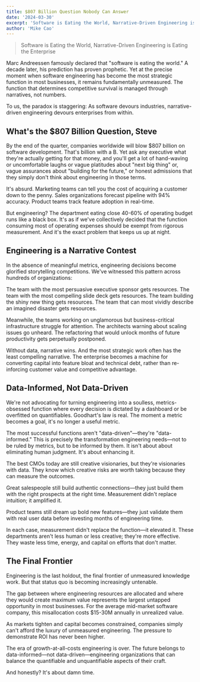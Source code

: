 ```yaml
---
title: $807 Billion Question Nobody Can Answer
date: '2024-03-30'
excerpt: 'Software is Eating the World, Narrative-Driven Engineering is Eating the Enterprise'
author: 'Mike Cao'
---
```


> Software is Eating the World, Narrative-Driven Engineering is Eating the Enterprise

Marc Andreessen famously declared that "software is eating the world." A decade later, his prediction has proven prophetic. Yet at the precise moment when software engineering has become the most strategic function in most businesses, it remains fundamentally unmeasured. The function that determines competitive survival is managed through narratives, not numbers.

To us, the paradox is staggering: As software devours industries, narrative-driven engineering devours enterprises from within.

## What's the $807 Billion Question, Steve

By the end of the quarter, companies worldwide will blow $807 billion on software development. That's billion with a B. Yet ask any executive what they're actually getting for that money, and you'll get a lot of hand-waving or uncomfortable laughs or vague platitudes about "next big thing" or, vague assurances about "building for the future," or honest admissions that they simply don't think about engineering in those terms.

It's absurd. Marketing teams can tell you the cost of acquiring a customer down to the penny. Sales organizations forecast pipeline with 94% accuracy. Product teams track feature adoption in real-time.

But engineering? The department eating close 40-60% of operating budget runs like a black box. It's as if we've collectively decided that the function consuming most of operating expenses should be exempt from rigorous measurement. And it's the exact problem that keeps us up at night.

## Engineering is a Narrative Contest

In the absence of meaningful metrics, engineering decisions become glorified storytelling competitions. We've witnessed this pattern across hundreds of organizations:

The team with the most persuasive executive sponsor gets resources. The team with the most compelling slide deck gets resources. The team building the shiny new thing gets resources. The team that can most vividly describe an imagined disaster gets resources.

Meanwhile, the teams working on unglamorous but business-critical infrastructure struggle for attention. The architects warning about scaling issues go unheard. The refactoring that would unlock months of future productivity gets perpetually postponed.

Without data, narrative wins. And the most strategic work often has the least compelling narrative. The enterprise becomes a machine for converting capital into feature bloat and technical debt, rather than re-inforcing customer value and competitive advantage.

## Data-Informed, Not Data-Driven

We're not advocating for turning engineering into a soulless, metrics-obsessed function where every decision is dictated by a dashboard or be overfitted on quantifiables. Goodhart's law is real. The moment a metric becomes a goal, it's no longer a useful metric.

The most successful functions aren't "data-driven"—they're "data-informed." This is precisely the transformation engineering needs—not to be ruled by metrics, but to be informed by them. It isn't about about eliminating human judgment. It's about enhancing it.

The best CMOs today are still creative visionaries, but they're visionaries with data. They know which creative risks are worth taking because they can measure the outcomes.

Great salespeople still build authentic connections—they just build them with the right prospects at the right time. Measurement didn't replace intuition; it amplified it.

Product teams still dream up bold new features—they just validate them with real user data before investing months of engineering time.

In each case, measurement didn't replace the function—it elevated it. These departments aren't less human or less creative; they're more effective. They waste less time, energy, and capital on efforts that don't matter.

## The Final Frontier

Engineering is the last holdout, the final frontier of unmeasured knowledge work. But that status quo is becoming increasingly untenable.

The gap between where engineering resources are allocated and where they would create maximum value represents the largest untapped opportunity in most businesses. For the average mid-market software company, this misallocation costs $15-30M annually in unrealized value.

As markets tighten and capital becomes constrained, companies simply can't afford the luxury of unmeasured engineering. The pressure to demonstrate ROI has never been higher.

The era of growth-at-all-costs engineering is over. The future belongs to data-informed—not data-driven—engineering organizations that can balance the quantifiable and unquantifiable aspects of their craft.

And honestly? It's about damn time.
